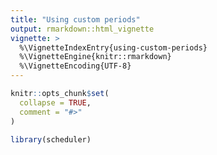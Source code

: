 ```yaml
---
title: "Using custom periods"
output: rmarkdown::html_vignette
vignette: >
  %\VignetteIndexEntry{using-custom-periods}
  %\VignetteEngine{knitr::rmarkdown}
  %\VignetteEncoding{UTF-8}
---
```


```r
knitr::opts_chunk$set(
  collapse = TRUE,
  comment = "#>"
)
```

```r
library(scheduler)
```
